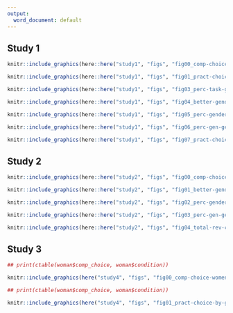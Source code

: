 ```yaml
---
output:
  word_document: default
---
```


## Study 1

```r
knitr::include_graphics(here::here("study1", "figs", "fig00_comp-choice-by-gender-and-cond-bar.png"))

```

```r
knitr::include_graphics(here::here("study1", "figs", "fig01_pract-choice-by-gender-and-comp-choice-bar.png"))

```


```r

knitr::include_graphics(here::here("study1", "figs", "fig03_perc-task-gender-pract.png"))

```

```r
knitr::include_graphics(here::here("study1", "figs", "fig04_better-gender-guess.png"))

```


```r
knitr::include_graphics(here::here("study1", "figs", "fig05_perc-gender-comp.png"))

```


```r
knitr::include_graphics(here::here("study1", "figs", "fig06_perc-gen-gender-pract.png"))

```


```r
knitr::include_graphics(here::here("study1", "figs", "fig07_pract-choice-by-gender.png"))

```


## Study 2 

```r
knitr::include_graphics(here::here("study2", "figs", "fig00_comp-choice-women-by-cond.png"))

```

```r
knitr::include_graphics(here::here("study2", "figs", "fig01_better-gender-guess.png"))

```

```r
knitr::include_graphics(here::here("study2", "figs", "fig02_perc-gender-comp.png"))

```

```r
knitr::include_graphics(here::here("study2", "figs", "fig03_perc-gen-gender-pract.png"))

```

```r
knitr::include_graphics(here::here("study2", "figs", "fig04_total-rev-count-by-gender-comp-choice.png"))

```

## Study 3


```r
## print(ctable(woman$comp_choice, woman$condition))

knitr::include_graphics(here("study4", "figs", "fig00_comp-choice-women-by-cond.png"))

```

```r
## print(ctable(woman$comp_choice, woman$condition))

knitr::include_graphics(here("study4", "figs", "fig01_pract-choice-by-gender-and-cond-bar.png"))

```



